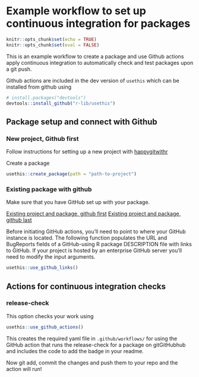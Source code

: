 

# Example workflow to set up continuous integration for packages

```r
knitr::opts_chunk$set(echo = TRUE)
knitr::opts_chunk$set(eval = FALSE)
```

This is an example workflow to create a package and use Github actions apply continuous integration to automatically check and test packages upon a git push.

Github actions are included in the dev version of `usethis` which can be installed from github using

```r
# install.packages("devtools")
devtools::install_github("r-lib/usethis")
```

## Package setup and connect with Github

### New project, Github first

Follow instructions for setting up a new project with [happygitwithr](https://happygitwithr.com/new-github-first.html#new-github-first)

Create a package
```r
usethis::create_package(path = "path-to-project")
```

### Existing package with github

Make sure that you have GitHub set up with your package.

[Existing project and package, github first](https://happygitwithr.com/existing-github-first.html#existing-github-first)
[Existing project and package, github last](https://happygitwithr.com/existing-github-last.html#existing-github-last)

Before initiating GitHub actions, you'll need to point to where your GitHub instance is located. The following function populates the URL and BugReports fields of a GitHub-using R package DESCRIPTION file with links to GitHub. If your project is hosted by an enterprise GitHub server you'll need to modify the input arguments. 

```r
usethis::use_github_links()
```

## Actions for continuous integration checks

### release-check

This option checks your work using 
```r
usethis::use_github_actions()
```

This creates the required yaml file in `.github/workflows/` for using the GitHub action that runs the release-check for a package on gitGitHubhub and includes the code to add the badge in your readme.

Now git add, commit the changes and push them to your repo and the action will run! 




